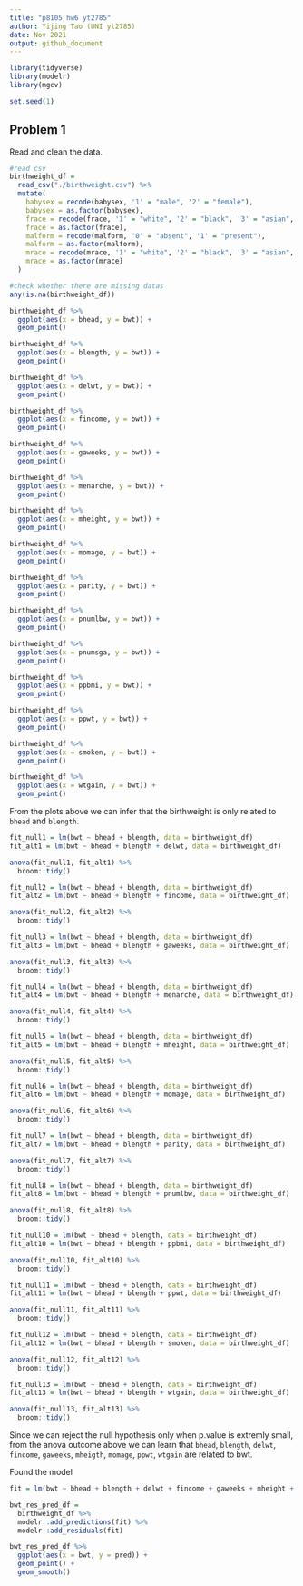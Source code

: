 ```yaml
---
title: "p8105 hw6 yt2785"
author: Yijing Tao (UNI yt2785)
date: Nov 2021
output: github_document
---
```


```r
library(tidyverse)
library(modelr)
library(mgcv)

set.seed(1)
```

## Problem 1

Read and clean the data.
```r
#read csv
birthweight_df = 
  read_csv("./birthweight.csv") %>% 
  mutate(
    babysex = recode(babysex, '1' = "male", '2' = "female"),
    babysex = as.factor(babysex),
    frace = recode(frace, '1' = "white", '2' = "black", '3' = "asian", '4' = "puerto_rican", '8' = "other", '9' = "unknown"),
    frace = as.factor(frace),
    malform = recode(malform, '0' = "absent", '1' = "present"),
    malform = as.factor(malform),
    mrace = recode(mrace, '1' = "white", '2' = "black", '3' = "asian", '4' = "puerto_rican", '8' = "other"),
    mrace = as.factor(mrace)
  )

#check whether there are missing datas
any(is.na(birthweight_df))
```

```r
birthweight_df %>% 
  ggplot(aes(x = bhead, y = bwt)) + 
  geom_point()

birthweight_df %>% 
  ggplot(aes(x = blength, y = bwt)) + 
  geom_point()

birthweight_df %>% 
  ggplot(aes(x = delwt, y = bwt)) + 
  geom_point()

birthweight_df %>% 
  ggplot(aes(x = fincome, y = bwt)) + 
  geom_point()

birthweight_df %>% 
  ggplot(aes(x = gaweeks, y = bwt)) + 
  geom_point()

birthweight_df %>% 
  ggplot(aes(x = menarche, y = bwt)) + 
  geom_point()

birthweight_df %>% 
  ggplot(aes(x = mheight, y = bwt)) + 
  geom_point()

birthweight_df %>% 
  ggplot(aes(x = momage, y = bwt)) + 
  geom_point()

birthweight_df %>% 
  ggplot(aes(x = parity, y = bwt)) + 
  geom_point()

birthweight_df %>% 
  ggplot(aes(x = pnumlbw, y = bwt)) + 
  geom_point()

birthweight_df %>% 
  ggplot(aes(x = pnumsga, y = bwt)) + 
  geom_point()

birthweight_df %>% 
  ggplot(aes(x = ppbmi, y = bwt)) + 
  geom_point()

birthweight_df %>% 
  ggplot(aes(x = ppwt, y = bwt)) + 
  geom_point()

birthweight_df %>% 
  ggplot(aes(x = smoken, y = bwt)) + 
  geom_point()

birthweight_df %>% 
  ggplot(aes(x = wtgain, y = bwt)) + 
  geom_point()
```

From the plots above we can infer that the birthweight is only related to `bhead` and `blength`.

```r
fit_null1 = lm(bwt ~ bhead + blength, data = birthweight_df)
fit_alt1 = lm(bwt ~ bhead + blength + delwt, data = birthweight_df)

anova(fit_null1, fit_alt1) %>% 
  broom::tidy()

fit_null2 = lm(bwt ~ bhead + blength, data = birthweight_df)
fit_alt2 = lm(bwt ~ bhead + blength + fincome, data = birthweight_df)

anova(fit_null2, fit_alt2) %>% 
  broom::tidy()

fit_null3 = lm(bwt ~ bhead + blength, data = birthweight_df)
fit_alt3 = lm(bwt ~ bhead + blength + gaweeks, data = birthweight_df)

anova(fit_null3, fit_alt3) %>% 
  broom::tidy()

fit_null4 = lm(bwt ~ bhead + blength, data = birthweight_df)
fit_alt4 = lm(bwt ~ bhead + blength + menarche, data = birthweight_df)

anova(fit_null4, fit_alt4) %>% 
  broom::tidy()

fit_null5 = lm(bwt ~ bhead + blength, data = birthweight_df)
fit_alt5 = lm(bwt ~ bhead + blength + mheight, data = birthweight_df)

anova(fit_null5, fit_alt5) %>% 
  broom::tidy()

fit_null6 = lm(bwt ~ bhead + blength, data = birthweight_df)
fit_alt6 = lm(bwt ~ bhead + blength + momage, data = birthweight_df)

anova(fit_null6, fit_alt6) %>% 
  broom::tidy()

fit_null7 = lm(bwt ~ bhead + blength, data = birthweight_df)
fit_alt7 = lm(bwt ~ bhead + blength + parity, data = birthweight_df)

anova(fit_null7, fit_alt7) %>% 
  broom::tidy()

fit_null8 = lm(bwt ~ bhead + blength, data = birthweight_df)
fit_alt8 = lm(bwt ~ bhead + blength + pnumlbw, data = birthweight_df)

anova(fit_null8, fit_alt8) %>% 
  broom::tidy()

fit_null10 = lm(bwt ~ bhead + blength, data = birthweight_df)
fit_alt10 = lm(bwt ~ bhead + blength + ppbmi, data = birthweight_df)

anova(fit_null10, fit_alt10) %>% 
  broom::tidy()

fit_null11 = lm(bwt ~ bhead + blength, data = birthweight_df)
fit_alt11 = lm(bwt ~ bhead + blength + ppwt, data = birthweight_df)

anova(fit_null11, fit_alt11) %>% 
  broom::tidy()

fit_null12 = lm(bwt ~ bhead + blength, data = birthweight_df)
fit_alt12 = lm(bwt ~ bhead + blength + smoken, data = birthweight_df)

anova(fit_null12, fit_alt12) %>% 
  broom::tidy()

fit_null13 = lm(bwt ~ bhead + blength, data = birthweight_df)
fit_alt13 = lm(bwt ~ bhead + blength + wtgain, data = birthweight_df)

anova(fit_null13, fit_alt13) %>% 
  broom::tidy()
```

Since we can reject the null hypothesis only when p.value is extremly small,  from the anova outcome above we can learn that `bhead`, `blength`, `delwt`, `fincome`, `gaweeks`, `mheigth`, `momage`, `ppwt`, `wtgain` are related to bwt.

Found the model

```r
fit = lm(bwt ~ bhead + blength + delwt + fincome + gaweeks + mheight + momage + ppwt + wtgain, data = birthweight_df) 

bwt_res_pred_df = 
  birthweight_df %>% 
  modelr::add_predictions(fit) %>% 
  modelr::add_residuals(fit) 

bwt_res_pred_df %>% 
  ggplot(aes(x = bwt, y = pred)) + 
  geom_point() +
  geom_smooth()
```

